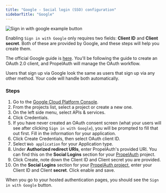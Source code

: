 ```yaml
---
title: "Google - Social login (SSO) configuration"
sidebarTitle: "Google"
---
```


![Sign in with google example button](/images/google-signin.png)

Enabling `Sign in with Google` only requires two fields: **Client ID** and
**Client secret**. Both of these are provided by Google, and these steps will
help you create them.

The official Google guide is
[here](https://support.google.com/cloud/answer/6158849?hl=en). You'll be
following the guide to create an OAuth 2.0 client, and PropelAuth will manage
the OAuth workflow.

<Note>
  Users that sign up via Google look the same as users that sign up via any
  other method. Your code will handle both automatically.
</Note>

### Steps

1. Go to the [Google Cloud Platform Console](https://console.cloud.google.com/).
2. From the projects list, select a project or create a new one.
3. On the left side menu, select APIs & services.
4. Click Credentials.
5. If you have never created an OAuth consent screen (what your users will see
   after clicking `Sign in with Google`), you will be prompted to fill that out
   first. Fill in the information for your application.
6. Click Create Credentials, then select OAuth client ID.
7. Select `Web application` for your Application type.
8. Under **Authorized redirect URIs**, enter PropelAuth's provided URI. You can
   find this on the **Social Logins** section for your
   [PropelAuth](https://auth.propelauth.com/signup) project.
9. Click Create, note down the Client ID and Client secret you are provided.
10. On the **Social Logins** section for your
    [PropelAuth project](https://auth.propelauth.com/signup), enter your Client
    ID and Client **secret**. Click enable and save.

When you go to your hosted authentication pages, you should see the
`Sign in with Google` button.
